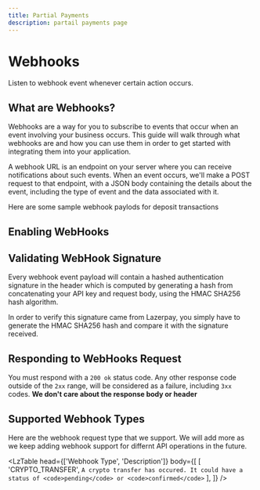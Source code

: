 ```yaml
---
title: Partial Payments
description: partail payments page
---
```



# Webhooks

Listen to webhook event whenever certain action occurs.

<Divider className='w-20 mt-2 mb-4' />

## What are Webhooks?

Webhooks are a way for you to subscribe to events that occur when an event involving your 
business occurs. This guide will walk through what webhooks are and how you can use them in
 order to get started with integrating them into your application.

A webhook URL is an endpoint on your server where you can receive notifications about such
 events. When an event occurs, we'll make a POST request to that endpoint, with a JSON body
  containing the details about the event, including the type of event and the data associated with it.


<Alert
status='info'
className='my-7'
content='Rather than continuously polling the server to check if the state has changed, webhooks provide 
information to you as it becomes available, which is a lot more efficient and beneficial for developers.'
/>


Here are some sample webhook paylods for deposit transactions

<CodeBlock req1='' id1='webHookPayload' lang='json' className='h-[492px] ' />

<Divider className='w-20 mt-3' />

## Enabling WebHooks

<TransferWebHook/>


## Validating WebHook Signature

Every webhook event payload will contain a hashed authentication signature in the header which 
is computed by generating a hash from concatenating your API key and request body,
using the HMAC SHA256 hash algorithm.

In order to verify this signature came from Lazerpay, you simply have to generate the HMAC 
SHA256 hash and compare it with the signature received.

<CodeBlock req1='' id1='webHookPayload2' lang='js' />

<Divider className='w-20 mt-3' mb-4 />

## Responding to WebHooks Request

You must respond with a <code>200 ok</code> status code. Any other response code outside of the <code>2xx</code>
range, will be considered as a failure, including <code>3xx</code> codes. <b>We don't 
care about the response body or header</b>

<Alert
status='info'
content="If we don't get a 200 OK status code, we will retry the webhook every one minute for the next 24hrs"
/>

<Divider className='w-20 mb-4'/>


## Supported Webhook Types
Here are the webhook request type that we support. We will add more as we keep adding
webhook support for differnt API operations in the future.

<LzTable
head={['Webhook Type', 'Description']}
body={[
[
  'CRYPTO_TRANSFER',
  `A crypto transfer has occured. It could have a status of <code>pending</code> or <code>confirmed</code>`
],
]}
/>

<Divider className='w-20 mb-4'/>

<Divider className='w-full'/>

<Pagination prevName='Bank Transfers' nextName='Swaps'/>
